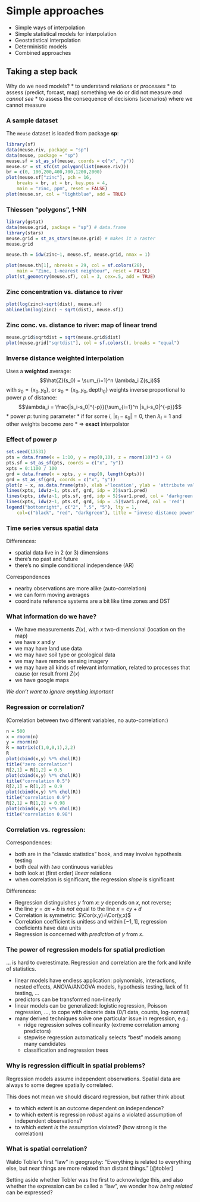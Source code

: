 # Simple approaches
$$
\newcommand{\Cor}{{\rm Corr}}
$$

* Simple ways of interpolation
* Simple statistical models for interpolation
* Geostatistical interpolation
* Deterministic models
* Combined approaches

## Taking a step back
Why do we need models?
* to understand _relations_ or _processes_
* to assess (predict, forcast, map) something we do 
or did not measure _and cannot see_
* to assess the consequence of decisions (scenarios)
where we cannot measure

### A sample dataset

The `meuse` dataset is loaded from package **sp**:

```r
library(sf)
data(meuse.riv, package = "sp")
data(meuse, package = "sp")
meuse.sf = st_as_sf(meuse, coords = c("x", "y"))
meuse.sr = st_sfc(st_polygon(list(meuse.riv)))
br = c(0, 100,200,400,700,1200,2000)
plot(meuse.sf["zinc"], pch = 16,
    breaks = br, at = br, key.pos = 4,
    main = "zinc, ppm", reset = FALSE)
plot(meuse.sr, col = "lightblue", add = TRUE)
```

### Thiessen "polygons", 1-NN
```r

library(gstat)
data(meuse.grid, package = "sp") # data.frame
library(stars)
meuse.grid = st_as_stars(meuse.grid) # makes it a raster
meuse.grid

meuse.th = idw(zinc~1, meuse.sf, meuse.grid, nmax = 1)

plot(meuse.th[1], nbreaks = 29, col = sf.colors(28),
	main = "Zinc, 1-nearest neighbour", reset = FALSE)
plot(st_geometry(meuse.sf), col = 3, cex=.5, add = TRUE)
```

### Zinc concentration vs. distance to river
```r
plot(log(zinc)~sqrt(dist), meuse.sf)
abline(lm(log(zinc) ~ sqrt(dist), meuse.sf))
```

### Zinc conc. vs. distance to river: map of linear trend
```r
meuse.grid$sqrtdist = sqrt(meuse.grid$dist)
plot(meuse.grid["sqrtdist"], col = sf.colors(), breaks = "equal")
```

### Inverse distance weighted interpolation
Uses a **weighted** average:
$$\hat{Z}(s_0) = \sum_{i=1}^n \lambda_i Z(s_i)$$
with $s_0 = \{x_0, y_0\}$,
or $s_0 = \{x_0, y_0, \mbox{depth}_0\}$
weights inverse proportional to power $p$ of distance:
$$\lambda_i = \frac{|s_i-s_0|^{-p}}{\sum_{i=1}^n |s_i-s_0|^{-p}}$$
* power $p$: tuning parameter
* if for some $i$, $|s_i-s_0| = 0$, then $\lambda_i = 1$ and other
weights become zero
* $\Rightarrow$ **exact** interpolator

### Effect of power $p$
```r
set.seed(13531)
pts = data.frame(x = 1:10, y = rep(0,10), z = rnorm(10)*3 + 6)
pts.sf = st_as_sf(pts, coords = c("x", "y"))
xpts = 0:1100 / 100
grd = data.frame(x = xpts, y = rep(0, length(xpts)))
grd = st_as_sf(grd, coords = c("x", "y"))
plot(z ~ x, as.data.frame(pts), xlab ='location', ylab = 'attribute value')
lines(xpts, idw(z~1, pts.sf, grd, idp = 2)$var1.pred)
lines(xpts, idw(z~1, pts.sf, grd, idp = 5)$var1.pred, col = 'darkgreen')
lines(xpts, idw(z~1, pts.sf, grd, idp = .5)$var1.pred, col = 'red')
legend("bottomright", c("2", ".5", "5"), lty = 1, 
	col=c("black", "red", "darkgreen"), title = "invese distance power")
```

### Time series versus spatial data

Differences:
 
* spatial data live in 2 (or 3) dimensions
* there's no past and future
* there's no simple conditional independence (AR)

Correspondences

* nearby observations are more alike (auto-correlation)
* we can form moving averages
* coordinate reference systems are a bit like time zones and DST

### What information do we have?
 
* We have measurements $Z(x)$, with $x$ two-dimensional
(location on the map)
* we have $x$ and $y$
* we may have land use data 
* we may have soil type or geological data 
* we may have remote sensing imagery 
* we may have all kinds of relevant information, related
to processes that cause (or result from) $Z(x)$ 
* we have google maps 

_We don't want to ignore anything important_

### Regression or correlation?
(Correlation between two different variables, no auto-correlation:) 
```r
n = 500
x = rnorm(n)
y = rnorm(n)
R = matrix(c(1,0,0,1),2,2)
R
plot(cbind(x,y) %*% chol(R))
title("zero correlation")
R[2,1] = R[1,2] = 0.5
plot(cbind(x,y) %*% chol(R))
title("correlation 0.5")
R[2,1] = R[1,2] = 0.9
plot(cbind(x,y) %*% chol(R))
title("correlation 0.9")
R[2,1] = R[1,2] = 0.98
plot(cbind(x,y) %*% chol(R))
title("correlation 0.98")
```

### Correlation vs. regression:

Correspondences:

* both are in the "classic statistics" book, and may involve hypothesis testing
* both deal with _two_ continuous variables
* both look at (first order) _linear_ relations
* when correlation is significant, the regression _slope_ is significant

Differences:

* Regression distinguishes $y$ from $x$: $y$ depends on $x$, not reverse;
* the line $y=ax+b$ is _not_ equal to the line $x = cy + d$
* Correlation is symmetric: $\Cor(x,y)=\Cor(y,x)$
* Correlation coefficient is unitless and within $[-1,1]$, 
regression coeficients have data units
* Regression is concerned with _prediction_ of $y$ from $x$.

### The power of regression models for spatial prediction

... is hard to overestimate. Regression and correlation are the
fork and knife of statistics.

* linear models have endless application: polynomials, interactions, nested
effects, ANOVA/ANCOVA models, hypothesis testing, lack of fit testing, ...
* predictors can be transformed non-linearly
* linear models can be generalized: logistic regression, Poisson regression, ...,
to cope with discrete data (0/1 data, counts, log-normal)
* many derived techniques solve one particular issue in regression, e.g.:
    * ridge regression solves collinearity (extreme correlation among predictors)
    * stepwise regression automatically selects "best" models among many candidates
    * classification and regression trees

### Why is regression difficult in spatial problems?

Regression models assume independent observations. Spatial data are always
to some degree spatially correlated. 

This does not mean we should discard regression, but rather think about

* to which extent is an outcome dependent on independence?
* to which extent is regression _robust_ agains a violated assumption 
of independent observations?
* to which extent _is_ the assumption violated? (how strong is the
correlation)

### What is spatial correlation?

Waldo Tobler's first "law" in geography: "Everything is related
to everything else, but near things are more related than distant
things." [@tobler]

Setting aside whether Tobler was the first to acknowledge this,
and also whether the expression can be called a "law", we wonder
how _being related_ can be expressed?
